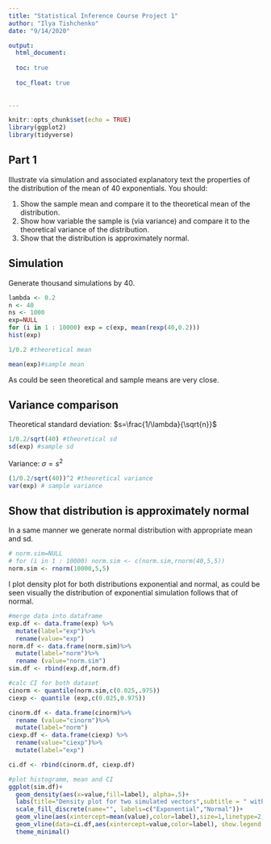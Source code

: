 ---
title: "Statistical Inference Course Project 1"
author: "Ilya Tishchenko"
date: "9/14/2020"

output:
  html_document: 
  
  toc: true
  
  toc_float: true
  
 
---

```{r setup, include=FALSE}
knitr::opts_chunk$set(echo = TRUE)
library(ggplot2)
library(tidyverse)
```

## Part 1

Illustrate via simulation and associated explanatory text the properties of the distribution of the mean of 40 exponentials. You should:

1. Show the sample mean and compare it to the theoretical mean of the distribution.
2. Show how variable the sample is (via variance) and compare it to the theoretical variance of the distribution.
3. Show that the distribution is approximately normal.


## Simulation

Generate thousand simulations by 40.

```{r simulation}

lambda <- 0.2
n <- 40
ns <- 1000
exp=NULL
for (i in 1 : 10000) exp = c(exp, mean(rexp(40,0.2)))
hist(exp)
```

```{r}
1/0.2 #theoretical mean

mean(exp)#sample mean

```

As could be seen theoretical and sample means are very close.  
  
## Variance comparison  
Theoretical standard deviation: $s=\frac{1/\lambda}{\sqrt{n}}$
```{r}
1/0.2/sqrt(40) #theoretical sd
sd(exp) #sample sd
```

Variance: $\sigma=s^2$
```{r}
(1/0.2/sqrt(40))^2 #theoretical variance
var(exp) # sample variance
```

## Show that distribution is approximately normal

In a same manner we generate normal distribution with appropriate mean and sd.
```{r normal dist}
# norm.sim=NULL
# for (i in 1 : 10000) norm.sim <- c(norm.sim,rnorm(40,5,5))
norm.sim <- rnorm(10000,5,5)

```
I plot density plot for both distributions exponential and normal, as could be seen visually the distribution of exponential simulation follows that of normal.
```{r}
#merge data into dataframe
exp.df <- data.frame(exp) %>%
  mutate(label="exp")%>%
  rename(value="exp")
norm.df <- data.frame(norm.sim)%>%
  mutate(label="norm")%>%
  rename (value="norm.sim")
sim.df <- rbind(exp.df,norm.df)

#calc CI for both dataset
cinorm <- quantile(norm.sim,c(0.025,.975))
ciexp <- quantile (exp,c(0.025,0.975))

cinorm.df <- data.frame(cinorm)%>%
  rename (value="cinorm")%>%
  mutate(label="norm")
ciexp.df <- data.frame(ciexp) %>%
  rename(value="ciexp")%>%
  mutate(label="exp")

ci.df <- rbind(cinorm.df, ciexp.df)

#plot histogramm, mean and CI
ggplot(sim.df)+
  geom_density(aes(x=value,fill=label), alpha=.5)+
  labs(title="Density plot for two simulated vectors",subtitle = " with mean shown as dashed and CI±95% as solid lines", x="values")+
  scale_fill_discrete(name="", labels=c("Exponential","Normal"))+
  geom_vline(aes(xintercept=mean(value),color=label),size=1,linetype=2, show.legend = FALSE)+
  geom_vline(data=ci.df,aes(xintercept=value,color=label), show.legend = FALSE)+
  theme_minimal()
  
```

